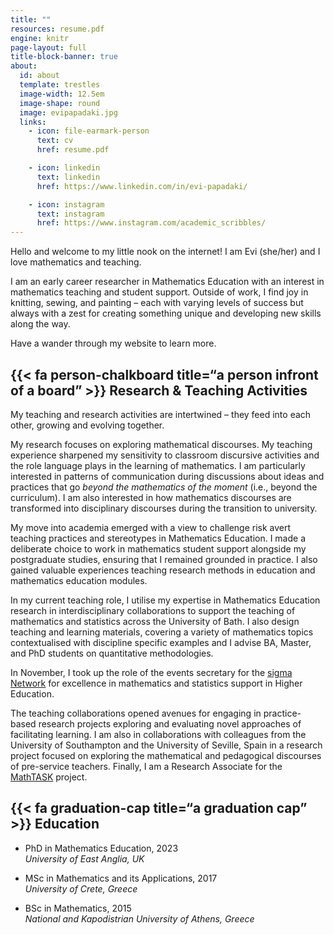 ```yaml
---
title: ""
resources: resume.pdf
engine: knitr
page-layout: full
title-block-banner: true
about:
  id: about
  template: trestles
  image-width: 12.5em
  image-shape: round
  image: evipapadaki.jpg
  links:
    - icon: file-earmark-person
      text: cv
      href: resume.pdf

    - icon: linkedin
      text: linkedin
      href: https://www.linkedin.com/in/evi-papadaki/

    - icon: instagram
      text: instagram
      href: https://www.instagram.com/academic_scribbles/
---
```


::: {#about}
Hello and welcome to my little nook on the internet! I am Evi (she/her) and I love mathematics and teaching.

I am an early career researcher in Mathematics Education with an interest in mathematics teaching and student support. Outside of work, I find joy in knitting, sewing, and painting – each with varying levels of success but always with a zest for creating something unique and developing new skills along the way.

Have a wander through my website to learn more.
:::

## {{< fa person-chalkboard title="a person infront of a board" >}} Research & Teaching Activities

My teaching and research activities are intertwined – they feed into each other, growing and evolving together. 

My research focuses on exploring mathematical discourses. My teaching experience sharpened my sensitivity to classroom discursive activities and the role language plays in the learning of mathematics. I am particularly interested in patterns of communication during discussions about ideas and practices that go *beyond the mathematics of the moment* (i.e., beyond the curriculum). I am also interested in how mathematics discourses are transformed into disciplinary discourses during the transition to university.

My move into academia emerged with a view to challenge risk avert teaching practices and stereotypes in Mathematics Education. I made a deliberate choice to work in mathematics student support alongside my postgraduate studies, ensuring that I remained grounded in practice. I also gained valuable experiences teaching research methods in education and mathematics education modules.

In my current teaching role, I utilise my expertise in Mathematics Education research in interdisciplinary collaborations to support the teaching of mathematics and statistics across the University of Bath. I also design teaching and learning materials, covering a variety of mathematics topics contextualised with discipline specific examples and I advise BA, Master, and PhD students on quantitative methodologies.

In November, I took up the role of the events secretary for the [sigma Network](https://www.sigma-network.ac.uk/) for excellence in mathematics and statistics support in Higher Education.

The teaching collaborations opened avenues for engaging in practice-based research projects exploring and evaluating novel approaches of facilitating learning. I am also in collaborations with colleagues from the University of Southampton and the University of Seville, Spain in a research project focused on exploring the mathematical and pedagogical discourses of pre-service teachers. Finally, I am a Research Associate for the [MathTASK](https://www.uea.ac.uk/groups-and-centres/a-z/mathtask) project. 

<!-- Visit the [projects](projects.qmd) tab for more information. -->

## {{< fa graduation-cap title="a graduation cap" >}} Education

-   PhD in Mathematics Education, 2023\
    *University of East Anglia, UK*
    

-   MSc in Mathematics and its Applications, 2017\
    *University of Crete, Greece*

-   BSc in Mathematics, 2015\
    *National and Kapodistrian University of Athens, Greece*
